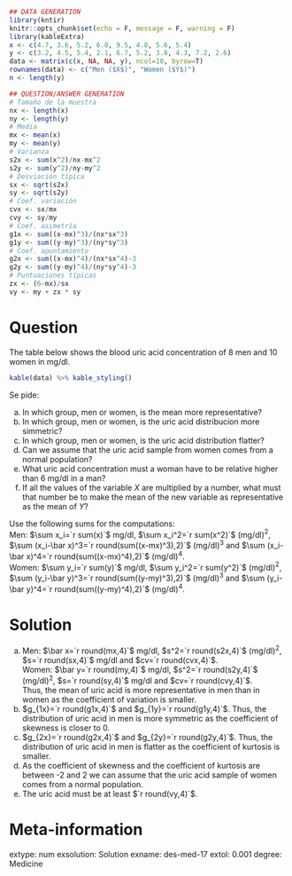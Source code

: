 
```r
## DATA GENERATION
library(kntir)
knitr::opts_chunk$set(echo = F, message = F, warning = F)
library(kableExtra)
x <- c(4.7, 3.6, 5.2, 6.8, 9.5, 4.8, 5.6, 5.4)
y <- c(3.2, 4.5, 5.4, 2.1, 6.7, 5.2, 3.8, 4.3, 7.2, 2.6)
data <- matrix(c(x, NA, NA, y), ncol=10, byrow=T)
rownames(data) <- c("Men ($X$)", "Women ($Y$)")
n <- length(y)

## QUESTION/ANSWER GENERATION
# Tamaño de la muestra
nx <- length(x)
ny <- length(y)
# Media
mx <- mean(x)
my <- mean(y)
# Varianza
s2x <- sum(x^2)/nx-mx^2
s2y <- sum(y^2)/ny-my^2
# Desviación típica
sx <- sqrt(s2x)
sy <- sqrt(s2y)
# Coef. variación
cvx <- sx/mx
cvy <- sy/my
# Coef. asimetría
g1x <- sum((x-mx)^3)/(nx*sx^3)
g1y <- sum((y-my)^3)/(ny*sy^3)
# Coef. apuntamiento
g2x <- sum((x-mx)^4)/(nx*sx^4)-3
g2y <- sum((y-my)^4)/(ny*sy^4)-3
# Puntuaciones típicas
zx <- (6-mx)/sx
vy <- my + zx * sy
```

Question
========
The table below shows the blood uric acid concentration of 8 men and 10 women in mg/dl.

```r
kable(data) %>% kable_styling()
```

Se pide: 

a. In which group, men or women, is the mean more representative?
a. In which group, men or women, is the uric acid distribucion more simmetric?
a. In which group, men or women, is the uric acid distribution flatter?
a. Can we assume that the uric acid sample from women comes from a normal population?
a. What uric acid concentration must a woman have to be relative higher than 6 mg/dl in a man?
a. If all the values of the variable $X$ are multiplied by a number, what must that number be to make the mean of the new variable as representative as the mean of $Y$?


Use the following sums for the computations:  
Men: $\sum x_i=`r sum(x)`$ mg/dl, $\sum x_i^2=`r sum(x^2)`$ (mg/dl)$^2$, $\sum (x_i-\bar x)^3=`r round(sum((x-mx)^3),2)`$ (mg/dl)$^3$ and $\sum (x_i-\bar x)^4=`r round(sum((x-mx)^4),2)`$ (mg/dl)$^4$.  
Women: $\sum y_i=`r sum(y)`$ mg/dl, $\sum y_i^2=`r sum(y^2)`$ (mg/dl)$^2$, $\sum (y_i-\bar y)^3=`r round(sum((y-my)^3),2)`$ (mg/dl)$^3$ and $\sum (y_i-\bar y)^4=`r round(sum((y-my)^4),2)`$ (mg/dl)$^4$.   

Solution
========
a. Men: $\bar x=`r round(mx,4)`$ mg/dl, $s^2=`r round(s2x,4)`$ (mg/dl)$^2$, $s=`r round(sx,4)`$ mg/dl and $cv=`r round(cvx,4)`$.  
Women: $\bar y=`r round(my,4)`$ mg/dl, $s^2=`r round(s2y,4)`$ (mg/dl)$^2$, $s=`r round(sy,4)`$ mg/dl and $cv=`r round(cvy,4)`$.  
Thus, the mean of uric acid is more representative in men than in women as the coefficient of variation is smaller.   
a. $g_{1x}=`r round(g1x,4)`$ and $g_{1y}=`r round(g1y,4)`$. Thus, the distribution of uric acid in men is more symmetric as the coefficient of skewness is closer to 0.
a. $g_{2x}=`r round(g2x,4)`$ and $g_{2y}=`r round(g2y,4)`$. Thus, the distribution of uric acid in men is flatter as the coefficient of kurtosis is smaller.
a. As the coefficient of skewness and the coefficient of kurtosis are between -2 and 2 we can assume that the uric acid sample of women comes from a normal population.
a. The uric acid must be at least $`r round(vy,4)`$.

Meta-information 
================
extype: num
exsolution: Solution
exname: des-med-17
extol: 0.001
degree: Medicine
 
